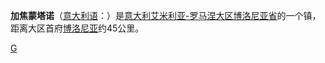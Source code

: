 {{unreferenced|time=2018-11-04T04:27:29+00:00}}
{{Infobox Settlement
| name = 加焦蒙塔诺<br/>Gaggio Montano
| image_skyline = 
| imagesize = 
| image_caption = 
| image_flag = 
| image_shield = 
| pushpin_map = Italy
| pushpin_label_position = bottom
| subdivision_type = 国家
| subdivision_name = {{ITA}}
| subdivision_type1 = [[意大利行政区划|大区]]
| subdivision_name1 = [[艾米利亚-罗马涅大区|艾米利亚-罗马涅大区]]
| subdivision_type2 = [[意大利行政区划|省]]
| subdivision_name2 =  [[博洛尼亚省|博洛尼亚省]]
| elevation_m = 682
| elevation_ft = 
| area_total_km2 = 58.7
| population_as_of = 2008年
| population_total = 5100
| population_density_km2 = auto
| timezone = [[CET|CET]]
| utc_offset = +1
| timezone_DST = [[CEST|CEST]]
| utc_offset_DST = +2
| website = [http://www.comune..bo.it www.comune..bo.it] 
}}
'''加焦蒙塔诺'''（[[意大利语|意大利语]]：'''{{lang|it|Gaggio Montano}}'''）是[[意大利|意大利]][[艾米利亚-罗马涅大区|艾米利亚-罗马涅大区]][[博洛尼亚省|博洛尼亚省]]的一个镇，距离大区首府[[博洛尼亚|博洛尼亚]]约45公里。

{{博洛尼亞省市鎮}}
{{normdaten}}
{{Italy-geo-stub}}

[[Category:博洛尼亚广域市市镇|G]]